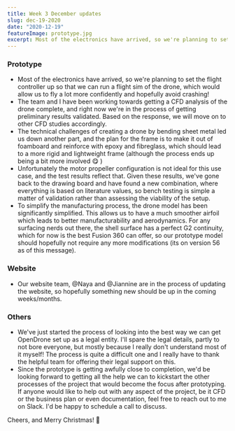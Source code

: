 ```yaml
---
title: Week 3 December updates
slug: dec-19-2020
date: "2020-12-19"
featureImage: prototype.jpg
excerpt: Most of the electronics have arrived, so we're planning to set the flight controller up so that we can run a flight sim of the drone, which would allow us to fly a lot more confidently and hopefully avoid crashing!
---
```


### Prototype

- Most of the electronics have arrived, so we're planning to set the flight controller up so that we can run a flight sim of the drone, which would allow us to fly a lot more confidently and hopefully avoid crashing!
- The team and I have been working towards getting a CFD analysis of the drone complete, and right now we're in the process of getting preliminary results validated. Based on the response, we will move on to other CFD studies accordingly.
- The technical challenges of creating a drone by bending sheet metal led us down another part, and the plan for the frame is to make it out of foamboard and reinforce with epoxy and fibreglass, which should lead to a more rigid and lightweight frame (although the process ends up being a bit more involved 😋 )
- Unfortunately the motor propeller configuration is not ideal for this use case, and the test results reflect that. Given these results, we've gone back to the drawing board and have found a new combination, where everything is based on literature values, so bench testing is simple a matter of validation rather than assessing the viability of the setup.
- To simplify the manufacturing process, the drone model has been significantly simplified. This allows us to have a much smoother airfoil which leads to better manufacturability and aerodynamics. For any surfacing nerds out there, the shell surface has a perfect G2 continuity, which for now is the best Fusion 360 can offer, so our prototype model should hopefully not require any more modifications (its on version 56 as of this message).

### Website

- Our website team, @Naya and @Jiannine are in the process of updating the website, so hopefully something new should be up in the coming weeks/months.

### Others

- We've just started the process of looking into the best way we can get OpenDrone set up as a legal entity. I'll spare the legal details, partly to not bore everyone, but mostly because I really don't understand most of it myself! The process is quite a difficult one and I really have to thank the helpful team for offering their legal support on this.
- Since the prototype is getting awfully close to completion, we'd be looking forward to getting all the help we can to kickstart the other processes of the project that would become the focus after prototyping. If anyone would like to help out with any aspect of the project, be it CFD or the business plan or even documentation, feel free to reach out to me on Slack. I'd be happy to schedule a call to discuss.

Cheers, and Merry Christmas!
🎄

